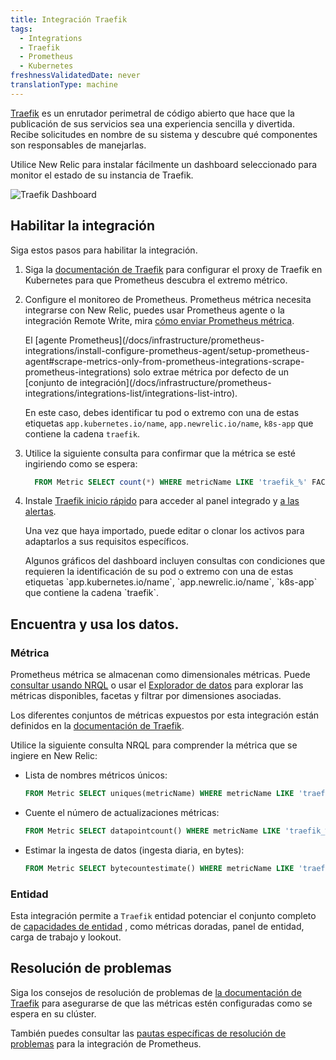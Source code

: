 ```yaml
---
title: Integración Traefik
tags:
  - Integrations
  - Traefik
  - Prometheus
  - Kubernetes
freshnessValidatedDate: never
translationType: machine
---
```


[Traefik](https://doc.traefik.io/traefik/) es un enrutador perimetral de código abierto que hace que la publicación de sus servicios sea una experiencia sencilla y divertida. Recibe solicitudes en nombre de su sistema y descubre qué componentes son responsables de manejarlas.

Utilice New Relic para instalar fácilmente un dashboard seleccionado para monitor el estado de su instancia de Traefik.

<img
  title="Traefik Dashboard"
  alt="Traefik Dashboard"
  src="/images/kubernetes_screenshot-crop_traefik-dashboard.webp"
/>

## Habilitar la integración

Siga estos pasos para habilitar la integración.

1. Siga la [documentación de Traefik](https://doc.traefik.io/traefik/getting-started/quick-start-with-kubernetes/) para configurar el proxy de Traefik en Kubernetes para que Prometheus descubra el extremo métrico.

2. Configure el monitoreo de Prometheus. Prometheus métrica necesita integrarse con New Relic, puedes usar Prometheus agente o la integración Remote Write, mira [cómo enviar Prometheus métrica](/docs/infrastructure/prometheus-integrations/get-started/send-prometheus-metric-data-new-relic/).

   <Callout variant="important">
     El [agente Prometheus](/docs/infrastructure/prometheus-integrations/install-configure-prometheus-agent/setup-prometheus-agent#scrape-metrics-only-from-prometheus-integrations-scrape-prometheus-integrations) solo extrae métrica por defecto de un [conjunto de integración](/docs/infrastructure/prometheus-integrations/integrations-list/integrations-list-intro).

     En este caso, debes identificar tu pod o extremo con una de estas etiquetas `app.kubernetes.io/name`, `app.newrelic.io/name`, `k8s-app` que contiene la cadena `traefik`.
   </Callout>

3. Utilice la siguiente consulta para confirmar que la métrica se esté ingiriendo como se espera:

   ```sql
     FROM Metric SELECT count(*) WHERE metricName LIKE 'traefik_%' FACET metricName LIMIT MAX
   ```

4. Instale [Traefik inicio rápido](https://newrelic.com/instant-observability/traefik) para acceder al panel integrado y [a las alertas](/docs/alerts-applied-intelligence/new-relic-alerts/learn-alerts/introduction-alerts/).

   Una vez que haya importado, puede editar o clonar los activos para adaptarlos a sus requisitos específicos.

   <Callout variant="important">
     Algunos gráficos del dashboard incluyen consultas con condiciones que requieren la identificación de su pod o extremo con una de estas etiquetas `app.kubernetes.io/name`, `app.newrelic.io/name`, `k8s-app` que contiene la cadena `traefik`.
   </Callout>

## Encuentra y usa los datos.

### Métrica

Prometheus métrica se almacenan como dimensionales métricas. Puede [consultar usando NRQL](/docs/telemetry-data-platform/get-data/apis/query-metric-data-type/) o usar el [Explorador de datos](/docs/query-your-data/explore-query-data/browse-data/introduction-data-explorer/) para explorar las métricas disponibles, facetas y filtrar por dimensiones asociadas.

Los diferentes conjuntos de métricas expuestos por esta integración están definidos en la [documentación de Traefik](https://doc.traefik.io/traefik/observability/metrics/overview/).

Utilice la siguiente consulta NRQL para comprender la métrica que se ingiere en New Relic:

* Lista de nombres métricos únicos:

  ```sql
  FROM Metric SELECT uniques(metricName) WHERE metricName LIKE 'traefik_%' LIMIT MAX
  ```

* Cuente el número de actualizaciones métricas:

  ```sql
  FROM Metric SELECT datapointcount() WHERE metricName LIKE 'traefik_%' FACET metricName
  ```

* Estimar la ingesta de datos (ingesta diaria, en bytes):

  ```sql
  FROM Metric SELECT bytecountestimate() WHERE metricName LIKE 'traefik_%' SINCE 1 day ago
  ```

### Entidad

Esta integración permite a `Traefik` entidad potenciar el conjunto completo de [capacidades de entidad](/docs/new-relic-solutions/new-relic-one/core-concepts/what-entity-new-relic/) , como métricas doradas, panel de entidad, carga de trabajo y lookout.

## Resolución de problemas

Siga los consejos de resolución de problemas de [la documentación de Traefik](https://docs.gitlab.com/ee/user/clusters/agent/troubleshooting.html) para asegurarse de que las métricas estén configuradas como se espera en su clúster.

También puedes consultar las [pautas específicas de resolución de problemas](/docs/infrastructure/prometheus-integrations/troubleshooting/no-data-appears-prometheus-integration) para la integración de Prometheus.
